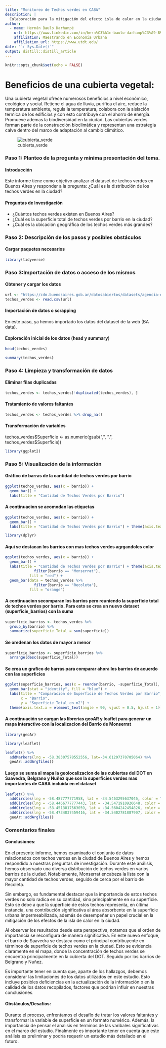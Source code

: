 ```yaml
---
title: "Monitoreo de Techos verdes en CABA"
description: |
  Colaboración para la mitigación del efecto isla de calor en la ciudad.
author:
  - name: Hernán Baulo Darhanpé 
    url: https://www.linkedin.com/in/hern%C3%A1n-baulo-darhanp%C3%A9-893ba913/?locale=en_US
    affiliation: Maestrando en Economía Urbana 
    affiliation_url: https://www.utdt.edu/
date: "`r Sys.Date()`"
output: distill::distill_article
---
```


```r
knitr::opts_chunk$set(echo = FALSE)
```

# Beneficios de una cubierta vegetal: 

Una cubierta vegetal ofrece numerosos beneficios a nivel económico, ecológico y social. Retiene el agua de lluvia, purifica el aire, reduce la temperatura ambiente, regula la temperatura, colabora con la aislación termica de los edificios y con esto contribuye con el ahorro de energía. Promueve ademas la biodiversidad en la ciudad. Las cubiertas verdes forman parte de la construcción bioclimática y representan una estrategia calve dentro del marco de adaptación al cambio climático. 

![cubierta_verde](https://ecohabitar.org/wp-content/uploads/2022/01/techo_verde1-1024x683.jpg)




### **Paso 1: Planteo de la pregunta y mínima presentación del tema.**

#### **Introducción**
Este informe tiene como objetivo analizar el dataset de techos verdes en Buenos Aires y responder a la pregunta: 
¿Cuál es la distribución de los techos verdes en la ciudad?

#### **Preguntas de Investigación**

- ¿Cuántos techos verdes existen en Buenos Aires?
- ¿Cuál es la superficie total de techos verdes por barrio en la ciudad?
- ¿Cuál es la ubicación geográfica de los techos verdes más grandes?

### **Paso 2: Descripción de los pasos y posibles obstáculos**

#### **Cargar paquetes necesarios**


```r
library(tidyverse)
```

### **Paso 3:Importación de datos o acceso de los mismos**

#### **Obtener y cargar los datos**

```r
url <- "https://cdn.buenosaires.gob.ar/datosabiertos/datasets/agencia-de-proteccion-ambiental/mapa-techos-verdes/mapa-techos-verdes.csv"
techos_verdes <- read.csv(url)
```

#### **Importación de datos o scrapping**

En este paso, ya hemos importado los datos del dataset de la web (BA data).


#### **Exploración inicial de los datos (head y summary)** 

```r
head(techos_verdes)
```
```r
summary(techos_verdes)
```


### **Paso 4: Limpieza y transformación de datos**

#### **Eliminar filas duplicadas**

```r
techos_verdes <- techos_verdes[!duplicated(techos_verdes), ]
```


#### **Tratamiento de valores faltantes**

```r
techos_verdes <- techos_verdes %>% drop_na()
```


#### **Transformación de variables**

techos_verdes$Superficie <- as.numeric(gsub(",", ".", techos_verdes$Superficie))


```r
library(ggplot2)
```

### **Paso 5: Visualización de la información**

#### **Gráfico de barras de la cantidad de techos verdes por barrio**

```r
ggplot(techos_verdes, aes(x = barrio)) +
  geom_bar() +
  labs(title = "Cantidad de Techos Verdes por Barrio")
```

#### **A continuacion se acomodan las etiquetas**

```r
ggplot(techos_verdes, aes(x = barrio)) +
  geom_bar() +
  labs(title = "Cantidad de Techos Verdes por Barrio") + theme(axis.text.x = element_text(angle = 90, vjust = 0.5, hjust=1))
```

```r
library(dplyr)
```

#### **Aqui se destacan los barrios con mas techos verdes agrgandoles color** 

```r
ggplot(techos_verdes, aes(x = barrio)) +
  geom_bar() +
  labs(title = "Cantidad de Techos Verdes por Barrio") + theme(axis.text.x = element_text(angle = 90, vjust = 0.5, hjust=1)) +  geom_bar(data = techos_verdes %>%
             filter(barrio == "Monserrat"),
           fill = "red") +
  geom_bar(data = techos_verdes %>%
             filter(barrio == "Recoleta"),
           fill = "orange")
```

#### **A continuacion secomparan los barrios pero reuniendo la superficie total de techos verdes por barrio. Para esto se crea un nuevo dataset (superficie_barrios) con la suma**

```r
superficie_barrios <- techos_verdes %>%
  group_by(barrio) %>%
  summarize(superficie_Total = sum(superficie))

```

#### **Se oredenan los datos de mayor a menor**

```r
superficie_barrios <- superficie_barrios %>%
  arrange(desc(superficie_Total))
```


#### **Se crea un grafico de barras para comparar ahora los barrios de acuerdo con las superficies**

```r
ggplot(superficie_barrios, aes(x = reorder(barrio, -superficie_Total), y = superficie_Total)) +
  geom_bar(stat = "identity", fill = "blue") +
  labs(title = "Comparacion de Superficie de Techos Verdes por Barrio",
       x = "Barrio",
       y = "Superficie Total en m2") +
  theme(axis.text.x = element_text(angle = 90, vjust = 0.5, hjust = 1))
```



#### **A continuación se cargan las librerias geoAR y leaflet para generar un mapa interactivo con la localizacion del Barrio de Monserrat**

```r
library(geoAr)
```

```r
library(leaflet)
```

```r

leaflet() %>% 
  addMarkers(lng = -58.38307578552556, lat=-34.61297370705064) %>%  
  geoAr::addArgTiles()
```

#### **Luego se suma al mapa la geolocalizacion de las cubiertas del DOT en Saavedra, Belgrano y Nuñez que son la superficies verdes mas importantes de CABA incluida en el dataset**


```r
leaflet() %>% 
  addCircles(lng = -58.487777771958, lat = -34.5453295637046, color = "green", radius = 300) %>% 
  addCircles(lng = -58.4466777777443, lat = -34.5471910926648, color = "green", radius = 200) %>%  
  addCircles(lng = -58.4513817563059, lat = -34.5604242454826, color = "green", radius = 200) %>% 
  addCircles(lng = -58.4734837459416, lat = -34.5402781887907, color = "green", radius = 100) %>% 
  geoAr::addArgTiles()
```



### **Comentarios finales**

#### **Conclusiones**: 

En el presente informe, hemos examinado el conjunto de datos relacionados con techos verdes en la ciudad de Buenos Aires y hemos respondido a nuestras preguntas de investigación. Durante este análisis, hemos observado una diversa distribución de techos verdes en varios barrios de la ciudad. Notablemente, Monserrat encabeza la lista con la mayor cantidad de techos verdes, seguido de cerca por el barrio de Recoleta.

Sin embargo, es fundamental destacar que la importancia de estos techos verdes no solo radica en su cantidad, sino principalmente en su superficie. Esto se debe a que la superficie de estos techos representa, en última instancia, una contribución significativa al área absorbente en la superficie urbana impermeabilizada, además de desempeñar un papel crucial en la mitigación de los efectos de la isla de calor en la ciudad.

Al observar los resultados desde esta perspectiva, notamos que el orden de importancia se reconfigura de manera significativa. En este nuevo enfoque, el barrio de Saavedra se destaca como el principal contribuyente en términos de superficie de techos verdes en la ciudad. Esto se evidencia claramente en el mapa, donde la concentración de techos verdes se encuentra principalmente en la cubierta del DOT. Seguido por los barrios de Belgrano y Nuñez.

Es importante tener en cuenta que, aparte de los hallazgos, debemos considerar las limitaciones de los datos utilizados en este estudio. Esto incluye posibles deficiencias en la actualización de la información o en la calidad de los datos recopilados, factores que podrían influir en nuestras conclusiones.

#### **Obstáculos/Desafios**:

Durante el proceso, enfrentamos el desafío de tratar los valores faltantes y transformar la variable de superficie en un formato numérico. Además, la importancia de pensar el analisis en terminos de las varibales significativas en el marco del estudio. Finalmente es importante tener en cuenta que este análisis es preliminar y podría requerir un estudio más detallado en el futuro.



